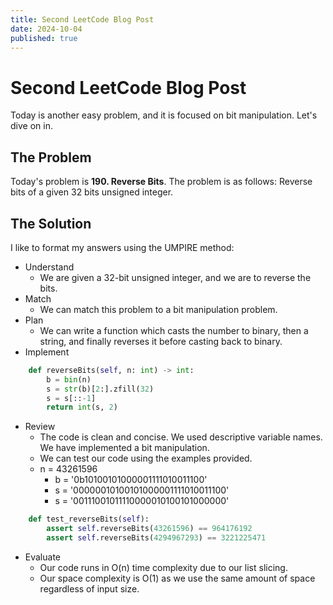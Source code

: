 ---
title: Second LeetCode Blog Post 
date: 2024-10-04
published: true
---

# Second LeetCode Blog Post
Today is another easy problem, and it is focused on bit manipulation.
Let's dive on in.
## The Problem
Today's problem is **190. Reverse Bits**. The problem is as follows:
Reverse bits of a given 32 bits unsigned integer.

## The Solution
I like to format my answers using the UMPIRE method:
* Understand
    * We are given a 32-bit unsigned integer, and we are to reverse the bits.
* Match
    * We can match this problem to a bit manipulation problem.
* Plan
    * We can write a function which casts the number to binary, then a string, and finally reverses it before casting back to binary.
* Implement
``` python
    def reverseBits(self, n: int) -> int:
        b = bin(n)
        s = str(b)[2:].zfill(32)
        s = s[::-1]
        return int(s, 2) 
```
* Review
    * The code is clean and concise. We used descriptive variable names. We have implemented a bit manipulation.
    * We can test our code using the examples provided.
    * n = 43261596
        * b = '0b10100101000001111010011100'
        * s = '00000010100101000001111010011100'
        * s = '00111001011110000010100101000000'
``` python
    def test_reverseBits(self):
        assert self.reverseBits(43261596) == 964176192
        assert self.reverseBits(4294967293) == 3221225471
```
* Evaluate
    * Our code runs in O(n) time complexity due to our list slicing.
    * Our space complexity is O(1) as we use the same amount of space regardless of input size.
